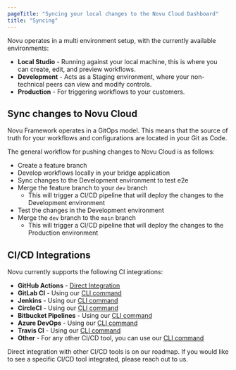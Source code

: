 ```yaml
---
pageTitle: "Syncing your local changes to the Novu Cloud Dashboard"
title: "Syncing"
---
```



Novu operates in a multi environment setup, with the currently available environments:

- **Local Studio** - Running against your local machine, this is where you can create, edit, and preview workflows.
- **Development** - Acts as a Staging environment, where your non-technical peers can view and modify controls.
- **Production** - For triggering workflows to your customers.

## Sync changes to Novu Cloud

Novu Framework operates in a GitOps model. This means that the source of truth for your workflows and configurations are located in your Git as Code.

The general workflow for pushing changes to Novu Cloud is as follows:

- Create a feature branch
- Develop workflows locally in your bridge application
- Sync changes to the Development environment to test e2e
- Merge the feature branch to your `dev` branch
  - This will trigger a CI/CD pipeline that will deploy the changes to the Development environment
- Test the changes in the Development environment
- Merge the `dev` branch to the `main` branch
  - This will trigger a CI/CD pipeline that will deploy the changes to the Production environment

## CI/CD Integrations

Novu currently supports the following CI integrations:

- **GitHub Actions** - [Direct Integration](/docs/framework/deployment/actions)
- **GitLab CI** - Using our [CLI command](/docs/framework/deployment/cli)
- **Jenkins** - Using our [CLI command](/docs/framework/deployment/cli)
- **CircleCI** - Using our [CLI command](/docs/framework/deployment/cli)
- **Bitbucket Pipelines** - Using our [CLI command](/docs/framework/deployment/cli)
- **Azure DevOps** - Using our [CLI command](/docs/framework/deployment/cli)
- **Travis CI** - Using our [CLI command](/docs/framework/deployment/cli)
- **Other** - For any other CI/CD tool, you can use our [CLI command](/docs/framework/deployment/cli)

<Callout type="info">
  Direct integration with other CI/CD tools is on our roadmap. If you would like
  to see a specific CI/CD tool integrated, please reach out to us.
</Callout>
